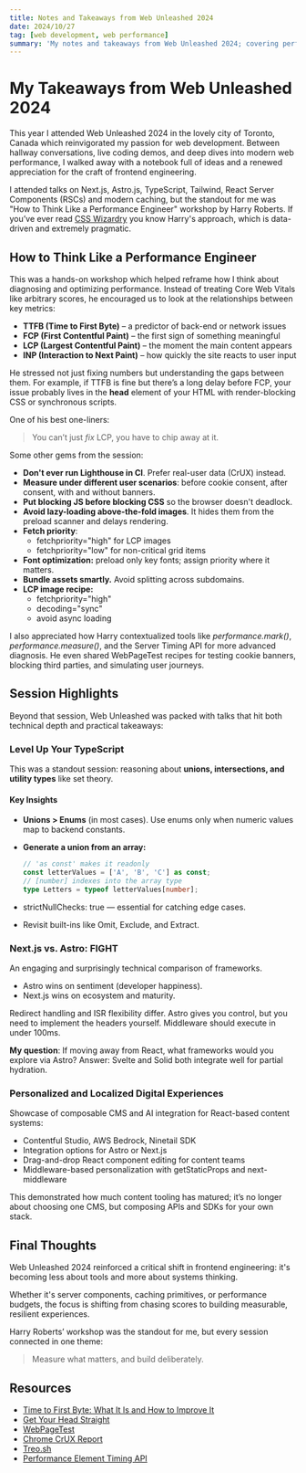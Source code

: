 ```yaml
---
title: Notes and Takeaways from Web Unleashed 2024
date: 2024/10/27
tag: [web development, web performance]
summary: 'My notes and takeaways from Web Unleashed 2024; covering performance engineering, TypeScript tips, RSC forensics, and modern frontend patterns.'
---
```



# My Takeaways from Web Unleashed 2024

This year I attended Web Unleashed 2024 in the lovely city of Toronto, Canada which reinvigorated my passion for web development. Between hallway conversations, live coding demos, and deep dives into modern web performance, I walked away with a notebook full of ideas and a renewed appreciation for the craft of frontend engineering.

I attended talks on Next.js, Astro.js, TypeScript, Tailwind, React Server Components (RSCs) and modern caching, but the standout for me was "How to Think Like a Performance Engineer" workshop by Harry Roberts. If you’ve ever read <a href="https://csswizardry.com" target="_blank" rel="noopener noreferrer">CSS Wizardry</a> you know Harry's approach, which is data-driven and extremely pragmatic.

## How to Think Like a Performance Engineer

This was a hands-on workshop which helped reframe how I think about diagnosing and optimizing performance. Instead of treating Core Web Vitals like arbitrary scores, he encouraged us to look at the relationships between key metrics:

- **TTFB (Time to First Byte)** – a predictor of back-end or network issues
- **FCP (First Contentful Paint)** – the first sign of something meaningful
- **LCP (Largest Contentful Paint)** – the moment the main content appears
- **INP (Interaction to Next Paint)** – how quickly the site reacts to user input

He stressed not just fixing numbers but understanding the gaps between them. For example, if TTFB is fine but there’s a long delay before FCP, your issue probably lives in the **head** element of your HTML with render-blocking CSS or synchronous scripts.

One of his best one-liners:

> You can’t just _fix_ LCP, you have to chip away at it.

Some other gems from the session:

- **Don't ever run Lighthouse in CI**. Prefer real-user data (CrUX) instead.
- **Measure under different user scenarios**: before cookie consent, after consent, with and without banners.
- **Put blocking JS before blocking CSS** so the browser doesn't deadlock.
- **Avoid lazy-loading above-the-fold images**. It hides them from the preload scanner and delays rendering.
- **Fetch priority**:
  - fetchpriority="high" for LCP images
  - fetchpriority="low" for non-critical grid items
- **Font optimization:** preload only key fonts; assign priority where it matters.
- **Bundle assets smartly.** Avoid splitting across subdomains.
- **LCP image recipe:**
  - fetchpriority="high"
  - decoding="sync"
  - avoid async loading

I also appreciated how Harry contextualized tools like _performance.mark()_, _performance.measure()_, and the Server Timing API for more advanced diagnosis. He even shared WebPageTest recipes for testing cookie banners, blocking third parties, and simulating user journeys.

## Session Highlights

Beyond that session, Web Unleashed was packed with talks that hit both technical depth and practical takeaways:

### Level Up Your TypeScript

This was a standout session: reasoning about **unions, intersections, and utility types** like set theory.

#### Key Insights

- **Unions > Enums** (in most cases).
  Use enums only when numeric values map to backend constants.
- **Generate a union from an array:**

  ```ts
  // 'as const' makes it readonly
  const letterValues = ['A', 'B', 'C'] as const;
  // [number] indexes into the array type
  type Letters = typeof letterValues[number];
  ```

- strictNullChecks: true — essential for catching edge cases.
- Revisit built-ins like Omit, Exclude, and Extract.

### Next.js vs. Astro: FIGHT

An engaging and surprisingly technical comparison of frameworks.

- Astro wins on sentiment (developer happiness).
- Next.js wins on ecosystem and maturity.

Redirect handling and ISR flexibility differ. Astro gives you control, but you need to implement the headers yourself. Middleware should execute in under 100ms.

**My question**:
If moving away from React, what frameworks would you explore via Astro?
Answer: Svelte and Solid both integrate well for partial hydration.

### Personalized and Localized Digital Experiences

Showcase of composable CMS and AI integration for React-based content systems:

- Contentful Studio, AWS Bedrock, Ninetail SDK
- Integration options for Astro or Next.js
- Drag-and-drop React component editing for content teams
- Middleware-based personalization with getStaticProps and next-middleware

This demonstrated how much content tooling has matured; it’s no longer about choosing one CMS, but composing APIs and SDKs for your own stack.

## Final Thoughts

Web Unleashed 2024 reinforced a critical shift in frontend engineering: it's becoming less about tools and more about systems thinking.

Whether it's server components, caching primitives, or performance budgets,
the focus is shifting from chasing scores to building measurable, resilient experiences.

Harry Roberts’ workshop was the standout for me, but every session connected in one theme:

> Measure what matters, and build deliberately.

## Resources

- [Time to First Byte: What It Is and How to Improve It](https://csswizardry.com/2019/08/time-to-first-byte-what-it-is-and-why-it-matters/)
- [Get Your Head Straight](https://speakerdeck.com/csswizardry/get-your-head-straight)
- [WebPageTest](https://webpagetest.org)
- [Chrome CrUX Report](https://developer.chrome.com/docs/crux/)
- [Treo.sh](https://treo.sh)
- [Performance Element Timing API](https://developer.mozilla.org/en-US/docs/Web/API/Element_timing)
